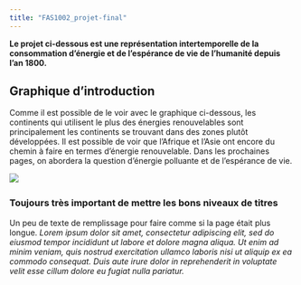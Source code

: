 ```yaml
---
title: "FAS1002_projet-final"
---
```


**Le projet ci-dessous est une représentation intertemporelle de la consommation d'énergie et de l'espérance de vie de l'humanité depuis l'an 1800.**

## Graphique d'introduction

Comme il est possible de le voir avec le graphique ci-dessous, les continents qui utilisent le plus des énergies renouvelables sont principalement les continents se trouvant dans des zones plutôt développées. Il est possible de voir que l'Afrique et l'Asie ont encore du chemin à faire en termes d'énergie renouvelable. Dans les prochaines pages, on abordera la question d'énergie polluante et de l'espérance de vie.

![](Image_dens.png)**\
**

### Toujours très important de mettre les bons niveaux de titres

Un peu de texte de remplissage pour faire comme si la page était plus longue. *Lorem ipsum dolor sit amet, consectetur adipiscing elit, sed do eiusmod tempor incididunt ut labore et dolore magna aliqua. Ut enim ad minim veniam, quis nostrud exercitation ullamco laboris nisi ut aliquip ex ea commodo consequat. Duis aute irure dolor in reprehenderit in voluptate velit esse cillum dolore eu fugiat nulla pariatur.*
